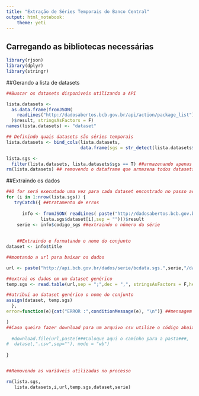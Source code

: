 ```yaml
---
title: "Extração de Séries Temporais do Banco Central"
output: html_notebook: 
    theme: yeti
---
```


## Carregando as bibliotecas necessárias 

```r
library(rjson)
library(dplyr)
library(stringr)
```

##Gerando a lista de datasets

```r
##Buscar os datasets disponiveis utilizando a API

lista.datasets <-
  as.data.frame(fromJSON(
    readLines("http://dadosabertos.bcb.gov.br/api/action/package_list")
  )$result, stringsAsFactors = F)
names(lista.datasets) <- "dataset"

## Definindo quais datasets são séries temporais
lista.datasets <- bind_cols(lista.datasets,
                            data.frame(sgs = str_detect(lista.datasets$dataset, "[0-9]-")))

lista.sgs <-
  filter(lista.datasets, lista.datasets$sgs == T) ##armazenando apenas os conjuntos que são séries temporais
rm(lista.datasets) ## removendo o dataframe que armazena todos datasets

```


##Extraindo os dados

```r
##O for será executado uma vez para cada dataset encontrado no passo acima
for (i in 1:nrow(lista.sgs)) {
   tryCatch({ ##tratamento de erros
   
      info <- fromJSON( readLines( paste("http://dadosabertos.bcb.gov.br/api/action/package_show?id=",
             lista.sgs$dataset[i],sep = "")))$result
    serie <- info$codigo_sgs ##extraindo o número da série
    
    
    ##Extraindo e formatando o nome do conjunto
dataset <- info$title

##montando a url para baixar os dados

url <- paste("http://api.bcb.gov.br/dados/serie/bcdata.sgs.",serie,"/dados?formato=csv",sep = "")

##extrai os dados em um dataset genérico
temp.sgs <- read.table(url,sep = ";",dec = ",", stringsAsFactors = F,header = T)

##atribui ao dataset genérico o nome do conjunto 
assign(dataset, temp.sgs)
  },
error=function(e){cat("ERROR :",conditionMessage(e), "\n")} ##mensagem de erro

) 
##Caso queira fazer download para um arquivo csv utilize o código abaixo
  
  #download.file(url,paste(###Coloque aqui o caminho para a pasta###,
#  dataset,".csv",sep=""), mode = "wb")
  
}


##Removendo as variáveis utilizadas no processo

rm(lista.sgs,
   lista.datasets,i,url,temp.sgs,dataset,serie)

```

